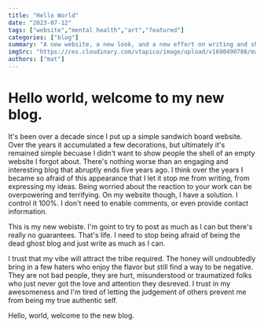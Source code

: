 ---
title: "Hello World"
date: "2023-07-12"
tags: ["website","mental health","art","featured"]
categories: ["blog"]
summary: "A new website, a new look, and a new effort on writing and sharing thoughts."
imgSrc: "https://res.cloudinary.com/vtapico/image/upload/v1690490786/matgilbert.com/20230714_180943_l1laai.jpg"
authors: ["mat"]
---

# Hello world, welcome to my new blog.

It's been over a decade since I put up a simple sandwich board website. Over the years it accumulated a few decorations, but ultimately it's remained simple
becuase I didn't want to show people the shell of an empty website I forgot about. There's nothing worse than an engaging and interesting blog that abruptly ends five years ago. I think over
the years I became so afraid of this appearance that I let it stop me from writing, from expressing my ideas. Being worried about the reaction to your work can be overpowering and terrifying.
On my website though, I have a solution. I control it 100%. I don't need to enable comments, or even provide contact information.

This is my new webiste. I'm goint to try to post as much as I can but there's really no guarantees. That's life. I need to stop being afraid of being the dead ghost blog and just write as much as I can.

I trust that my vibe will attract the tribe required. The honey will undoubtedly bring in a few haters who enjoy the flavor but still find a way to be negative. They are not bad people, they are hurt, misunderstood
or traumatized folks who just never got the love and attention they desreved. I trust in my awesomeness and I'm tired of letting the judgement of others prevent me from being my true authentic self.

Hello, world, welcome to the new blog.
